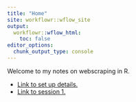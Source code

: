 ```yaml
---
title: "Home"
site: workflowr::wflow_site
output:
  workflowr::wflow_html:
    toc: false
editor_options:
  chunk_output_type: console
---
```


Welcome to my notes on webscraping in R.

* [Link to set up details.](scrapetober.html)
* [Link to session 1.](session-1.html)

